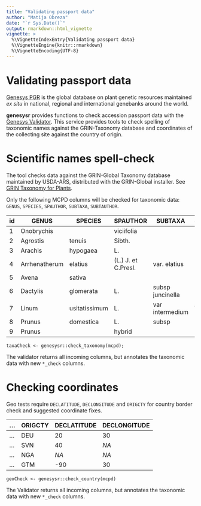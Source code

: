 ```yaml
---
title: "Validating passport data"
author: "Matija Obreza"
date: "`r Sys.Date()`"
output: rmarkdown::html_vignette
vignette: >
  %\VignetteIndexEntry{Validating passport data}
  %\VignetteEngine{knitr::rmarkdown}
  %\VignetteEncoding{UTF-8}
---
```


Validating passport data
========================

[Genesys PGR](https://www.genesys-pgr.org) is the global database on plant genetic resources
maintained *ex situ* in national, regional and international genebanks around the world.

**genesysr** provides functions to check accession passport data with the [Genesys Validator](https://validator.genesys-pgr.org). This service provides
tools to check spelling of taxonomic names against the GRIN-Taxonomy database
and coordinates of the collecting site against the country of origin.

# Scientific names spell-check

The tool checks data against the GRIN-Global Taxonomy database maintained by USDA-ARS, distributed with the GRIN-Global installer. See [GRIN Taxonomy for Plants](https://npgsweb.ars-grin.gov/gringlobal/taxon/abouttaxonomy). 

Only the following MCPD columns will be checked for taxonomic data: `GENUS`, `SPECIES`, `SPAUTHOR`, `SUBTAXA`, `SUBTAUTHOR`.

|id|GENUS|SPECIES|SPAUTHOR|SUBTAXA|SUBTAUTHOR|
|--|--|--|--|--|--|
|1|Onobrychis||viciifolia|||
|2|Agrostis|tenuis|Sibth.|||
|3|Arachis|hypogaea|L.|||
|4|Arrhenatherum|elatius|(L.) J. et C.Presl.|var. elatius|(L.) J. et C.|Presl.|
|5|Avena|sativa||||
|6|Dactylis|glomerata|L.|subsp juncinella||
|7|Linum|usitatissimum|L.|var intermedium|Vav. et Ell.|
|8|Prunus|domestica|L.|subsp||domestica||
|9|Prunus||hybrid|||

```
taxaCheck <- genesysr::check_taxonomy(mcpd);
```

The validator returns all incoming columns, but annotates the taxonomic 
data with new `*_check` columns.


# Checking coordinates

Geo tests require `DECLATITUDE`, `DECLONGITUDE` and `ORIGCTY` for country border check and suggested coordinate fixes.


|...|ORIGCTY|DECLATITUDE|DECLONGITUDE|
|--|--|--|--|
|...|DEU|20|30|
|...|SVN|40|*NA*|
|...|NGA|*NA*|*NA*|
|...|GTM|-90|30|

```
geoCheck <- genesysr::check_country(mcpd)
```

The Validator returns all incoming columns, but annotates the taxonomic 
data with new `*_check` columns.
